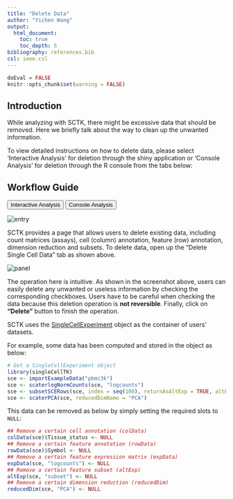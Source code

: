 ```yaml
---
title: "Delete Data"
author: "Yichen Wang"
output:
  html_document:
    toc: true
    toc_depth: 5
bibliography: references.bib
csl: ieee.csl
---
```


```r
doEval = FALSE
knitr::opts_chunk$set(warning = FALSE)
```

````{=html}
<head>
<meta name="viewport" content="width=device-width, initial-scale=1">
</head>
<body>
````

## Introduction

While analyzing with SCTK, there might be excessive data that should be removed. Here we briefly talk about the way to clean up the unwanted information.  

To view detailed instructions on how to delete data, please select 'Interactive Analysis' for deletion through the shiny application or 'Console Analysis' for deletion through the R console from the tabs below: <br>

## Workflow Guide

````{=html}
<div class="tab">
  <button class="tablinks" onclick="openTab(event, 'interactive')" id="ia-button">Interactive Analysis</button>
  <button class="tablinks" onclick="openTab(event, 'console')" id="console-button">Console Analysis</button>
</div>

<div id="interactive" class="tabcontent">
````

![entry](ui_screenshots/delete_data/del_ui_entry.png)\

SCTK provides a page that allows users to delete existing data, including count matrices (assays), cell (column) annotation, feature (row) annotation, dimension reduction and subsets. To delete data, open up the "Delete Single Cell Data" tab as shown above.

![panel](ui_screenshots/delete_data/del_ui_panel.png)\

The operation here is intuitive. As shown in the screenshot above, users can easily delete any unwanted or useless information by checking the corresponding checkboxes. Users have to be careful when checking the data because this deletion operation is **not reversible**. Finally, click on **"Delete"** button to finish the operation.  

````{=html}
</div>

<div id="console" class="tabcontent">
````

SCTK uses the [SingleCellExperiment](https://rdrr.io/bioc/SingleCellExperiment/man/SingleCellExperiment.html) object as the container of users' datasets.  

For example, some data has been computed and stored in the object as below:

```R
# Get a SingleCellExperiment object
library(singleCellTK)
sce <- importExampleData("pbmc3k")
sce <- scaterlogNormCounts(sce, "logcounts")
sce <- subsetSCERows(sce, index = seq(100), returnAsAltExp = TRUE, altExpName = "subset")
sce <- scaterPCA(sce, reducedDimName = "PCA")

```

This data can be removed as below by simply setting the required slots to `NULL`:

```R
## Remove a certain cell annotation (colData)
colData(sce)$Tissue_status <- NULL
## Remove a certain feature annotation (rowData)
rowData(sce)$Symbol <- NULL
## Remove a certain feature expression matrix (expData)
expData(sce, "logcounts") <- NULL
## Remove a certain feature subset (altExp)
altExp(sce, "subset") <- NULL
## Remove a certain dimension reduction (reducedDim)
reducedDim(sce, "PCA") <- NULL
```

````{=html} 
</div>
<script>
document.getElementById("ia-button").click();
</script>
</body>
````
